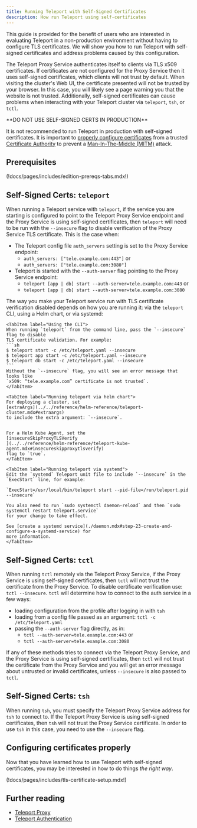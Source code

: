 ```yaml
---
title: Running Teleport with Self-Signed Certificates
description: How run Teleport using self-certificates
---
```


This guide is provided for the benefit of users who are interested in evaluating Teleport in a
non-production environment without having to configure TLS certificates.
We will show you how to run Teleport with self-signed certificates and address
problems caused by this configuration.

The Teleport Proxy Service authenticates itself to clients via TLS x509 certificates.
If certificates are not configured for the Proxy Service then it uses self-signed certificates,
which clients will not trust by default.
When visiting the cluster's Web UI, the certificate presented will not be trusted by your browser. In this case, 
you will likely see a page warning you that the website is not trusted.
Additionally, self-signed certificates can cause problems when interacting with your Teleport cluster via
`teleport`, `tsh`, or `tctl`.

<Notice type="warning" title="DO NOT USE THIS IN PRODUCTION">
  **DO NOT USE SELF-SIGNED CERTS IN PRODUCTION**

  It is not recommended to run Teleport in production with self-signed certificates.
  It is important to [properly configure certificates](#configuring-certificates-properly) from a trusted
  [Certificate Authority](https://goteleport.com/blog/ssh-certificate-authorities-explained/)
  to prevent a [Man-In-The-Middle (MITM)](https://en.wikipedia.org/wiki/Man-in-the-middle_attack) attack.

</Notice>

## Prerequisites

(!docs/pages/includes/edition-prereqs-tabs.mdx!)

## Self-Signed Certs: `teleport`

When running a Teleport service with `teleport`, if the service you are starting is configured to point to
the Teleport Proxy Service endpoint and the Proxy Service is using self-signed certificates, then `teleport` will need
to be run with the `--insecure` flag to disable verification of the
Proxy Service TLS certificate. This is the case when:
- The Teleport config file `auth_servers` setting is set to the Proxy Service endpoint:
  - `auth_servers: ["tele.example.com:443"]` or
  - `auth_servers: ["tele.example.com:3080"]`
- Teleport is started with the `--auth-server` flag pointing to the Proxy Service endpoint:
  - `teleport [app | db] start --auth-server=tele.example.com:443` or
  - `teleport [app | db] start --auth-server=tele.example.com:3080`

The way you make your Teleport service run with TLS certificate verification disabled depends on how you are
running it: via the `teleport` CLI, using a Helm chart, or via systemd:
<Tabs>

    <TabItem label="Using the CLI">
    When running `teleport` from the command line, pass the `--insecure` flag to disable
    TLS certificate validation. For example:
    ```sh
    $ teleport start -c /etc/teleport.yaml --insecure
    $ teleport app start -c /etc/teleport.yaml --insecure
    $ teleport db start -c /etc/teleport.yaml --insecure
    ```
    Without the `--insecure` flag, you will see an error message that looks like
    `x509: “tele.example.com” certificate is not trusted`.
    </TabItem>

    <TabItem label="Running teleport via helm chart">
    For deploying a cluster, set
    [extraArgs](../../reference/helm-reference/teleport-cluster.mdx#extraargs)
    to include the extra argument: `--insecure`.
    
    
    For a Helm Kube Agent, set the 
    [insecureSkipProxyTLSVerify
    ](../../reference/helm-reference/teleport-kube-agent.mdx#insecureskipproxytlsverify)
    flag to `true`.
    </TabItem>

    <TabItem label="Running teleport via systemd">
    Edit the `systemd` Teleport unit file to include `--insecure` in the `ExecStart` line, for example:
    
    `ExecStart=/usr/local/bin/teleport start --pid-file=/run/teleport.pid --insecure`
    
    You also need to run `sudo systemctl daemon-reload` and then `sudo systemctl restart teleport.service`
    for your change to take effect.
    
    See [create a systemd service](./daemon.mdx#step-23-create-and-configure-a-systemd-service) for
    more information.
    </TabItem>

</Tabs>

## Self-Signed Certs: `tctl`
When running `tctl` remotely via the Teleport Proxy Service, if the Proxy Service is using self-signed 
certificates, then `tctl` will not trust the certificate from the Proxy Service.
To disable certificate verification use:
`tctl --insecure`.
`tctl` will determine how to connect to the auth service in a few ways:
- loading configuration from the profile after logging in with `tsh`
- loading from a config file passed as an argument: `tctl -c /etc/teleport.yaml`
- passing the `--auth-server` flag directly, as in:
  - `tctl --auth-server=tele.example.com:443` or
  - `tctl --auth-server=tele.example.com:3080`

If any of these methods tries to connect via the Teleport Proxy Service, and the Proxy Service is using 
self-signed certificates, then `tctl` will not trust the certificate from the Proxy Service and you will get an
error message about
untrusted or invalid certificates, unless `--insecure` is also passed to `tctl`.

## Self-Signed Certs: `tsh`
When running `tsh`, you must specify the Teleport Proxy Service address for `tsh` to connect to.
If the Teleport Proxy Service is using self-signed certificates, then `tsh` will not trust the Proxy Service 
certificate.
In order to use `tsh` in this case, you need to use the `--insecure` flag.

## Configuring certificates properly

Now that you have learned how to use Teleport with self-signed certificates, you may be interested in how to do 
things *the right way*.

(!docs/pages/includes/tls-certificate-setup.mdx!)

## Further reading

- [Teleport Proxy](../../architecture/proxy.mdx)
- [Teleport Authentication](../../architecture/authentication.mdx)
